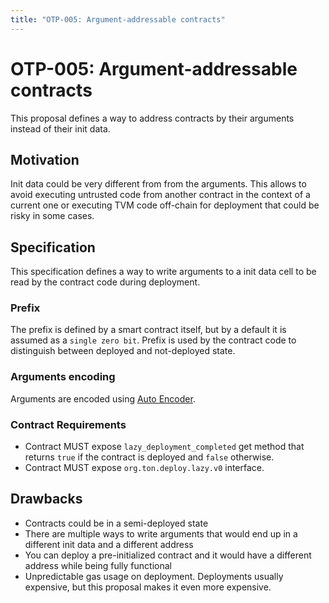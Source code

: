```yaml
---
title: "OTP-005: Argument-addressable contracts"
---
```


# OTP-005: Argument-addressable contracts

This proposal defines a way to address contracts by their arguments instead of their init data.

## Motivation

Init data could be very different from from the arguments. This allows to avoid executing untrusted code from another contract in the context of a current one or executing TVM code off-chain for deployment that could be risky in some cases.

## Specification

This specification defines a way to write arguments to a init data cell to be read by the contract code during deployment.

### Prefix

The prefix is defined by a smart contract itself, but by a default it is assumed as a `single zero bit`. Prefix is used by the contract code to distinguish between deployed and not-deployed state.

### Arguments encoding

Arguments are encoded using [Auto Encoder](/evolution/OTP-004).

### Contract Requirements

- Contract MUST expose `lazy_deployment_completed` get method that returns `true` if the contract is deployed and `false` otherwise.
- Contract MUST expose `org.ton.deploy.lazy.v0` interface.

## Drawbacks

- Contracts could be in a semi-deployed state
- There are multiple ways to write arguments that would end up in a different init data and a different address
- You can deploy a pre-initialized contract and it would have a different address while being fully functional
- Unpredictable gas usage on deployment. Deployments usually expensive, but this proposal makes it even more expensive.